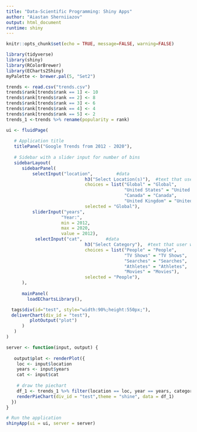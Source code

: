 ```yaml
---
title: "Data-Scientific Programming: Shiny Apps"
author: "Aiastan Sherniiazov"
output: html_document
runtime: shiny
---
```


```r
knitr::opts_chunk$set(echo = TRUE, message=FALSE, warning=FALSE)
```

```r
library(tidyverse)
library(shiny)
library(RColorBrewer)
library(ECharts2Shiny)
myPalette <- brewer.pal(5, "Set2") 
```

```r
trends <- read.csv("trends.csv")
trends$rank[trends$rank == 1] <- 10
trends$rank[trends$rank == 2] <- 8
trends$rank[trends$rank == 3] <- 6
trends$rank[trends$rank == 4] <- 4
trends$rank[trends$rank == 5] <- 2
trends_1 <-trends %>% rename(popularity = rank)
```


```r
ui <- fluidPage(
   
   # Application title
   titlePanel("Google Trends from 2012 - 2020"),
   
   # Sidebar with a slider input for number of bins 
   sidebarLayout(
      sidebarPanel(
          selectInput("location",         #data 
                              h3("Select Location(s)"),  #text that user will see
                              choices = list("Global" = "Global", 
                                             "United States" = "United States", 
                                             "Canada" = "Canada",
                                             "United Kingdom" = "United Kingdom"),
                              selected = "Global"),
          sliderInput("years",
                     "Year:",
                     min = 2012,
                     max = 2020,
                     value = 2012),
           selectInput("cat",         #data 
                              h3("Select Category"),  #text that user will see
                              choices = list("People" = "People", 
                                             "TV Shows" = "TV Shows", 
                                             "Searches" = "Searches",
                                             "Athletes" = "Athletes",
                                             "Movies" = "Movies"),
                              selected = "People"),
      ),
   
      mainPanel(
        loadEChartsLibrary(),

  tags$div(id="test", style="width:90%;height:550px;"),
  deliverChart(div_id = "test"),
         plotOutput("plot")
      )
   )
)

server <- function(input, output) {
   
   output$plot <- renderPlot({
    loc <- input$location
    years <- input$years
    cat <- input$cat
  
    # draw the piechart 
    df_1 <- trends_1 %>% filter(location == loc, year == years, category == cat) %>% select(query, popularity) %>% rename("name" = "query", "value" = "popularity")
    renderPieChart(div_id = "test",theme = "shine", data = df_1)
  })
}

# Run the application 
shinyApp(ui = ui, server = server)
```




